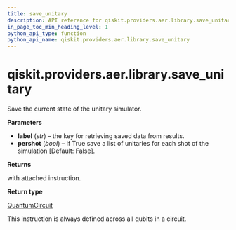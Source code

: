 ```yaml
---
title: save_unitary
description: API reference for qiskit.providers.aer.library.save_unitary
in_page_toc_min_heading_level: 1
python_api_type: function
python_api_name: qiskit.providers.aer.library.save_unitary
---
```


# qiskit.providers.aer.library.save\_unitary

<Function id="qiskit.providers.aer.library.save_unitary" github="https://github.com/qiskit/qiskit-aer/tree/stable/0.8/qiskit/providers/aer/library/save_instructions/save_unitary.py" signature="save_unitary(self, label='unitary', pershot=False)">
  Save the current state of the unitary simulator.

  **Parameters**

  *   **label** (*str*) – the key for retrieving saved data from results.
  *   **pershot** (*bool*) – if True save a list of unitaries for each shot of the simulation \[Default: False].

  **Returns**

  with attached instruction.

  **Return type**

  [QuantumCircuit](qiskit.circuit.QuantumCircuit "qiskit.circuit.QuantumCircuit")

  <Admonition title="Note" type="note">
    This instruction is always defined across all qubits in a circuit.
  </Admonition>
</Function>

